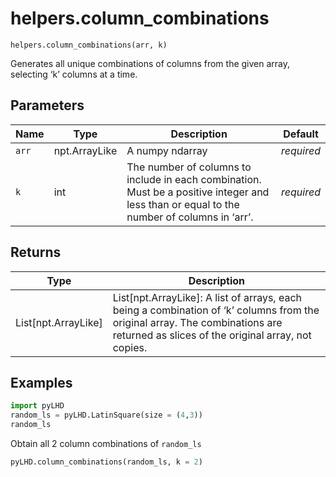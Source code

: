 # helpers.column_combinations { #pyLHD.helpers.column_combinations }

`helpers.column_combinations(arr, k)`

Generates all unique combinations of columns from the given array, selecting 'k' columns at a time.

## Parameters

| Name   | Type          | Description                                                                                                                                | Default    |
|--------|---------------|--------------------------------------------------------------------------------------------------------------------------------------------|------------|
| `arr`  | npt.ArrayLike | A numpy ndarray                                                                                                                            | _required_ |
| `k`    | int           | The number of columns to include in each combination. Must be a positive integer and less than or equal to the number of columns in 'arr'. | _required_ |

## Returns

| Type                  | Description                                                                                                                                                                        |
|-----------------------|------------------------------------------------------------------------------------------------------------------------------------------------------------------------------------|
| List\[npt.ArrayLike\] | List[npt.ArrayLike]: A list of arrays, each being a combination of 'k' columns from the original array. The combinations are returned as slices of the original array, not copies. |

## Examples




```python
import pyLHD
random_ls = pyLHD.LatinSquare(size = (4,3))
random_ls
```
Obtain all 2 column combinations of `random_ls`
```python
pyLHD.column_combinations(random_ls, k = 2)
```
